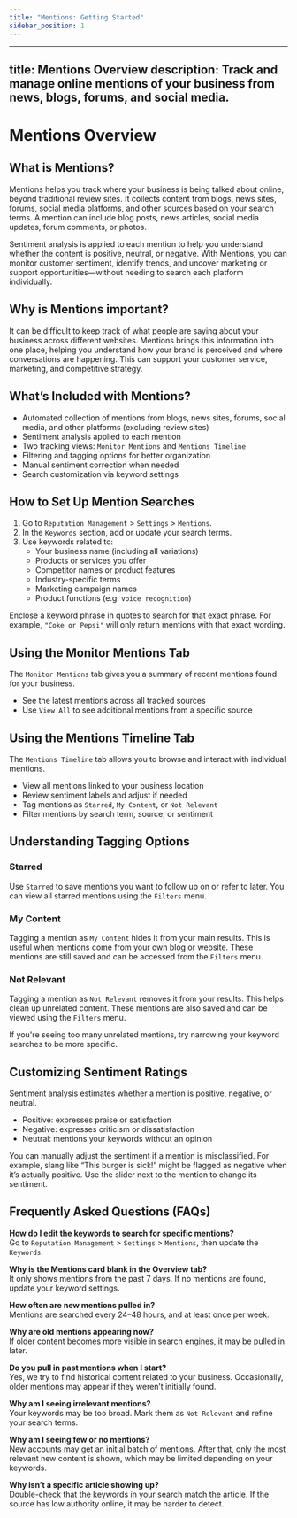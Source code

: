 ```yaml
---
title: "Mentions: Getting Started"
sidebar_position: 1
---
```


---
title: Mentions Overview
description: Track and manage online mentions of your business from news, blogs, forums, and social media.
---

# Mentions Overview

## What is Mentions?
Mentions helps you track where your business is being talked about online, beyond traditional review sites. It collects content from blogs, news sites, forums, social media platforms, and other sources based on your search terms. A mention can include blog posts, news articles, social media updates, forum comments, or photos.

Sentiment analysis is applied to each mention to help you understand whether the content is positive, neutral, or negative. With Mentions, you can monitor customer sentiment, identify trends, and uncover marketing or support opportunities—without needing to search each platform individually.

## Why is Mentions important?
It can be difficult to keep track of what people are saying about your business across different websites. Mentions brings this information into one place, helping you understand how your brand is perceived and where conversations are happening. This can support your customer service, marketing, and competitive strategy.

## What’s Included with Mentions?
- Automated collection of mentions from blogs, news sites, forums, social media, and other platforms (excluding review sites)
- Sentiment analysis applied to each mention
- Two tracking views: `Monitor Mentions` and `Mentions Timeline`
- Filtering and tagging options for better organization
- Manual sentiment correction when needed
- Search customization via keyword settings

## How to Set Up Mention Searches
1. Go to `Reputation Management` > `Settings` > `Mentions`.
2. In the `Keywords` section, add or update your search terms.
3. Use keywords related to:
   - Your business name (including all variations)
   - Products or services you offer
   - Competitor names or product features
   - Industry-specific terms
   - Marketing campaign names
   - Product functions (e.g. `voice recognition`)

Enclose a keyword phrase in quotes to search for that exact phrase. For example, `"Coke or Pepsi"` will only return mentions with that exact wording.

## Using the Monitor Mentions Tab
The `Monitor Mentions` tab gives you a summary of recent mentions found for your business.

- See the latest mentions across all tracked sources
- Use `View All` to see additional mentions from a specific source

## Using the Mentions Timeline Tab
The `Mentions Timeline` tab allows you to browse and interact with individual mentions.

- View all mentions linked to your business location
- Review sentiment labels and adjust if needed
- Tag mentions as `Starred`, `My Content`, or `Not Relevant`
- Filter mentions by search term, source, or sentiment

## Understanding Tagging Options

### Starred
Use `Starred` to save mentions you want to follow up on or refer to later. You can view all starred mentions using the `Filters` menu.

### My Content
Tagging a mention as `My Content` hides it from your main results. This is useful when mentions come from your own blog or website. These mentions are still saved and can be accessed from the `Filters` menu.

### Not Relevant
Tagging a mention as `Not Relevant` removes it from your results. This helps clean up unrelated content. These mentions are also saved and can be viewed using the `Filters` menu.

If you're seeing too many unrelated mentions, try narrowing your keyword searches to be more specific.

## Customizing Sentiment Ratings
Sentiment analysis estimates whether a mention is positive, negative, or neutral.

- Positive: expresses praise or satisfaction
- Negative: expresses criticism or dissatisfaction
- Neutral: mentions your keywords without an opinion

You can manually adjust the sentiment if a mention is misclassified. For example, slang like “This burger is sick!” might be flagged as negative when it’s actually positive. Use the slider next to the mention to change its sentiment.

## Frequently Asked Questions (FAQs)

**How do I edit the keywords to search for specific mentions?**  
Go to `Reputation Management` > `Settings` > `Mentions`, then update the `Keywords`.

**Why is the Mentions card blank in the Overview tab?**  
It only shows mentions from the past 7 days. If no mentions are found, update your keyword settings.

**How often are new mentions pulled in?**  
Mentions are searched every 24–48 hours, and at least once per week.

**Why are old mentions appearing now?**  
If older content becomes more visible in search engines, it may be pulled in later.

**Do you pull in past mentions when I start?**  
Yes, we try to find historical content related to your business. Occasionally, older mentions may appear if they weren’t initially found.

**Why am I seeing irrelevant mentions?**  
Your keywords may be too broad. Mark them as `Not Relevant` and refine your search terms.

**Why am I seeing few or no mentions?**  
New accounts may get an initial batch of mentions. After that, only the most relevant new content is shown, which may be limited depending on your keywords.

**Why isn’t a specific article showing up?**  
Double-check that the keywords in your search match the article. If the source has low authority online, it may be harder to detect.

